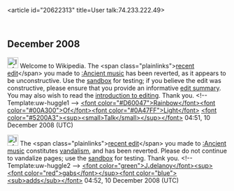 <article id="20622313" title=User talk:74.233.222.49>
	<talkpage id="20622313" title="User talk:74.233.222.49">

== December 2008 ==

[[Image:Information.png|25px]] Welcome to Wikipedia. The &lt;span class=&quot;plainlinks&quot;&gt;[http://en.wikipedia.org/wiki/Ancient_music?diff=256987835 recent edit]&lt;/span&gt; you made to [[:Ancient music]] has been reverted, as it appears to be unconstructive. Use the [[Wikipedia:Sandbox|sandbox]] for testing; if you believe the edit was constructive, please ensure that you provide an informative [[Help:Edit summary|edit summary]]. You may also wish to read the [[Wikipedia:Introduction|introduction to editing]]. Thank you. &lt;!-- Template:uw-huggle1 --&gt; [[User:RainbowOfLight|&lt;font color=&quot;#D60047&quot;&gt;Rainbow&lt;/font&gt;&lt;font color=&quot;#00A300&quot;&gt;Of&lt;/font&gt;&lt;font color=&quot;#0A47FF&quot;&gt;Light&lt;/font&gt;]] [[User_Talk:RainbowOfLight|&lt;font color=&quot;#5200A3&quot;&gt;&lt;sup&gt;&lt;small&gt;Talk&lt;/small&gt;&lt;/sup&gt;&lt;/font&gt;]] 04:51, 10 December 2008 (UTC)

[[Image:Information.png|25px]] The &lt;span class=&quot;plainlinks&quot;&gt;[http://en.wikipedia.org/wiki/Ancient_music?diff=256988009 recent edit]&lt;/span&gt; you made to [[:Ancient music]] constitutes [[Wikipedia:Vandalism|vandalism]], and has been reverted. Please do not continue to vandalize pages; use the [[Wikipedia:Sandbox|sandbox]] for testing. Thank you. &lt;!-- Template:uw-huggle2 --&gt; [[User:J.delanoy|&lt;font color=&quot;green&quot;&gt;J'''.'''delanoy&lt;/font&gt;]][[User Talk:J.delanoy|&lt;sup&gt;&lt;font color=&quot;red&quot;&gt;gabs&lt;/font&gt;&lt;/sup&gt;]][[Special:Contributions/J.delanoy|&lt;font color=&quot;blue&quot;&gt;&lt;sub&gt;adds&lt;/sub&gt;&lt;/font&gt;]] 04:52, 10 December 2008 (UTC)
	</talkpage>
</article>